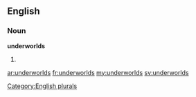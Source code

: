==English==

===Noun===
'''underworlds'''

# {{plural of|[[underworld]]}}

[[Category:English plurals]]

[[ar:underworlds]]
[[fr:underworlds]]
[[my:underworlds]]
[[sv:underworlds]]